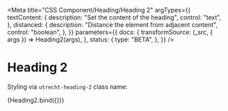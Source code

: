 <!-- @license CC0-1.0 -->


<Meta
  title="CSS Component/Heading/Heading 2"
  argTypes={{
    textContent: {
      description: "Set the content of the heading",
      control: "text",
    },
    distanced: {
      description: "Distance the element from adjacent content",
      control: "boolean",
    },
  }}
  parameters={{
    docs: {
      transformSource: (_src, { args }) => Heading2(args),
    },
    status: {
      type: "BETA",
    },
  }}
/>

# Heading 2

Styling via `utrecht-heading-2` class name:

<Canvas>
  <Story
    name="Heading 2"
    args={{
      distanced: true,
      textContent: "The Quick Brown Fox Jumps Over The Lazy Dog",
    }}
  >
    {Heading2.bind({})}
  </Story>
</Canvas>

<ArgsTable story="Heading 2" />
